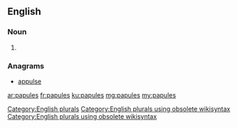 ==English==

===Noun===
{{head|en}}

# {{plural of|papule}}

===Anagrams===
* [[appulse#English|appulse]]

[[Category:English plurals]][[Category:English plurals using obsolete wikisyntax]][[Category:English plurals using obsolete wikisyntax]]

[[ar:papules]]
[[fr:papules]]
[[ku:papules]]
[[mg:papules]]
[[my:papules]]